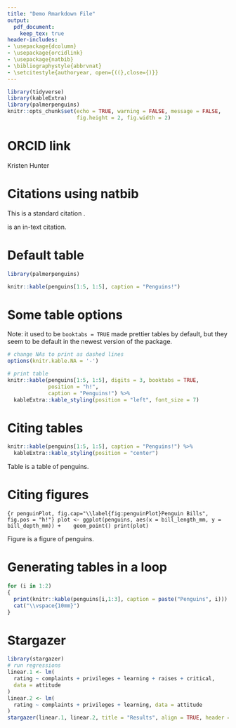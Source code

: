 ```yaml
---
title: "Demo Rmarkdown File"
output:
  pdf_document:
    keep_tex: true
header-includes:
- \usepackage{dcolumn}
- \usepackage{orcidlink}
- \usepackage{natbib}
- \bibliographystyle{abbrvnat}
- \setcitestyle{authoryear, open={((},close={)}}
---
```


```r
library(tidyverse)
library(kableExtra)
library(palmerpenguins)
knitr::opts_chunk$set(echo = TRUE, warning = FALSE, message = FALSE,
                      fig.height = 2, fig.width = 2)
```

# ORCID link

Kristen Hunter\orcidlink{0000-0002-5678-4620}

# Citations using natbib

This is a standard citation \citep{Raudenbush2002}.

\citet{Spybrook2014} is an in-text citation.

# Default table

```r
library(palmerpenguins)

knitr::kable(penguins[1:5, 1:5], caption = "Penguins!")
```


# Some table options

Note: it used to be `booktabs = TRUE` made prettier tables by default, but they seem to be default in the newest version of the package.

```r
# change NAs to print as dashed lines
options(knitr.kable.NA = '-')

# print table
knitr::kable(penguins[1:5, 1:5], digits = 3, booktabs = TRUE, 
             position = "h!", 
             caption = "Penguins!") %>%
  kableExtra::kable_styling(position = "left", font_size = 7)
```


# Citing tables

```r
knitr::kable(penguins[1:5, 1:5], caption = "Penguins!") %>%
  kableExtra::kable_styling(position = "center")
```

Table \ref{tab:penguinTable} is a table of penguins.

# Citing figures

```{r penguinPlot, fig.cap="\\label{fig:penguinPlot}Penguin Bills", fig.pos = "h!"}
plot <- ggplot(penguins, aes(x = bill_length_mm, y = bill_depth_mm)) + 
  geom_point()
print(plot)
```

Figure \ref{fig:penguinPlot} is a figure of penguins.

\clearpage
# Generating tables in a loop

```r
for (i in 1:2)
{
  print(knitr::kable(penguins[i,1:3], caption = paste("Penguins", i)))
  cat("\\vspace{10mm}")
}
```

# Stargazer

```r
library(stargazer)
# run regressions
linear.1 <- lm(
  rating ~ complaints + privileges + learning + raises + critical,
  data = attitude
)
linear.2 <- lm(
  rating ~ complaints + privileges + learning, data = attitude
)
stargazer(linear.1, linear.2, title = "Results", align = TRUE, header = FALSE)
```

\clearpage
\bibliography{refs.bib}

